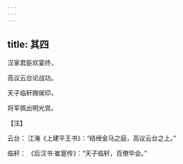 ```yaml
---
---
---
```

title: 其四
---




汉家君臣欢宴终，

高议云台论战功。

天子临轩赐侯印，

将军佩出明光宫。

【注】

云台： 江淹《上建平王书》：“结绶金马之庭，高议云台之上。”

临轩： 《后汉书·崔寔传》：“天子临轩，百僚毕会。”